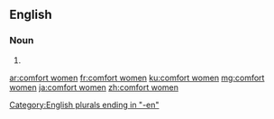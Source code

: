 ==English==

===Noun===
{{head|en|noun plural form|head=[[comfort]] [[women]]}}

# {{plural of|comfort woman|lang=en}}

[[Category:English plurals ending in "-en"]]

[[ar:comfort women]]
[[fr:comfort women]]
[[ku:comfort women]]
[[mg:comfort women]]
[[ja:comfort women]]
[[zh:comfort women]]